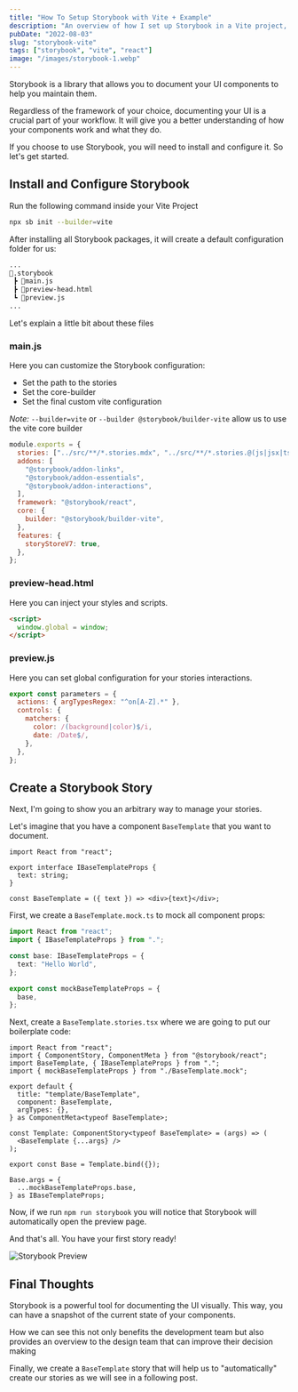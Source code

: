 ```yaml
---
title: "How To Setup Storybook with Vite + Example"
description: "An overview of how I set up Storybook in a Vite project, all challenges I faced, and the solutions I found."
pubDate: "2022-08-03"
slug: "storybook-vite"
tags: ["storybook", "vite", "react"]
image: "/images/storybook-1.webp"
---
```


Storybook is a library that allows you to document your UI components to help you maintain them.

Regardless of the framework of your choice, documenting your UI is a crucial part of your workflow.
It will give you a better understanding of how your components work and what they do.

If you choose to use Storybook, you will need to install and configure it. So let's get started.

## Install and Configure Storybook

Run the following command inside your Vite Project

```bash title="Terminal"
npx sb init --builder=vite
```

After installing all Storybook packages, it will create a default configuration folder for us:

```bash showLineNumbers title="Working Directory"
...
📂.storybook
 ┣ 📄main.js
 ┣ 📄preview-head.html
 ┗ 📄preview.js
...
```

Let's explain a little bit about these files

### main.js

Here you can customize the Storybook configuration:

- Set the path to the stories
- Set the core-builder
- Set the final custom vite configuration

_Note:_ `--builder=vite` or `--builder @storybook/builder-vite` allow us to use the vite core builder

```js showLineNumbers {10} title=".storybook/main.js"
module.exports = {
  stories: ["../src/**/*.stories.mdx", "../src/**/*.stories.@(js|jsx|ts|tsx)"],
  addons: [
    "@storybook/addon-links",
    "@storybook/addon-essentials",
    "@storybook/addon-interactions",
  ],
  framework: "@storybook/react",
  core: {
    builder: "@storybook/builder-vite",
  },
  features: {
    storyStoreV7: true,
  },
};
```

### preview-head.html

Here you can inject your styles and scripts.

```html title=".storybook/preview-head.html"
<script>
  window.global = window;
</script>
```

### preview.js

Here you can set global configuration for your stories interactions.

```js title=".storybook/preview.js"
export const parameters = {
  actions: { argTypesRegex: "^on[A-Z].*" },
  controls: {
    matchers: {
      color: /(background|color)$/i,
      date: /Date$/,
    },
  },
};
```

## Create a Storybook Story

Next, I'm going to show you an arbitrary way to manage your stories.

Let's imagine that you have a component `BaseTemplate` that you want to document.

```tsx showLineNumbers {4} title="components/BaseTemplate/index.tsx"
import React from "react";

export interface IBaseTemplateProps {
  text: string;
}

const BaseTemplate = ({ text }) => <div>{text}</div>;
```

First, we create a `BaseTemplate.mock.ts` to mock all component props:

```ts showLineNumbers {5} title="components/BaseTemplate/BaseTemplate.mock.ts"
import React from "react";
import { IBaseTemplateProps } from ".";

const base: IBaseTemplateProps = {
  text: "Hello World",
};

export const mockBaseTemplateProps = {
  base,
};
```

Next, create a `BaseTemplate.stories.tsx` where we are going to put our boilerplate code:

```tsx showLineNumbers {3,4} title="components/BaseTemplate/BaseTemplate.stories.mdx"
import React from "react";
import { ComponentStory, ComponentMeta } from "@storybook/react";
import BaseTemplate, { IBaseTemplateProps } from ".";
import { mockBaseTemplateProps } from "./BaseTemplate.mock";

export default {
  title: "template/BaseTemplate",
  component: BaseTemplate,
  argTypes: {},
} as ComponentMeta<typeof BaseTemplate>;

const Template: ComponentStory<typeof BaseTemplate> = (args) => (
  <BaseTemplate {...args} />
);

export const Base = Template.bind({});

Base.args = {
  ...mockBaseTemplateProps.base,
} as IBaseTemplateProps;
```

Now, if we run `npm run storybook` you will notice that Storybook will automatically open the preview page.

And that's all. You have your first story ready!

![Storybook Preview](/images/storybook-1.webp)

## Final Thoughts

Storybook is a powerful tool for documenting the UI visually. This way, you can have a snapshot of the current state of your components.

How we can see this not only benefits the development team but also provides an overview to the design team that can improve their decision making

Finally, we create a `BaseTemplate` story that will help us to "automatically" create our stories as we will see in a following post.
